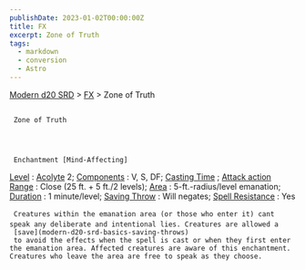```yaml
---
publishDate: 2023-01-02T00:00:00Z
title: FX
excerpt: Zone of Truth
tags:
  - markdown
  - conversion
  - Astro
---
```


[Modern d20 SRD](/#modernD20) >
[FX](modern-d20-srd-fx-index) > Zone of Truth

##

     Zone of Truth




     Enchantment [Mind-Affecting]

[Level](modern-d20-srd-fx-level)
:
[Acolyte](modern-d20-srd-classes-advanced-acolyte)
2;
[Components](modern-d20-srd-fx-components)
: V, S, DF;
[Casting Time](modern-d20-srd-fx-casting-time)
;
[Attack action](modern-d20-srd-combat-attack-actions)
[Range](modern-d20-srd-fx-range)
: Close (25 ft. + 5 ft./2 levels);
[Area](modern-d20-srd-fx-area)
: 5-ft.-radius/level emanation;
[Duration](modern-d20-srd-fx-duration)
: 1 minute/level;
[Saving Throw](modern-d20-srd-basics-saving-throws)
: Will negates;
[Spell Resistance](modern-d20-srd-special-abilities-spell-resistance)
: Yes

     Creatures within the emanation area (or those who enter it) cant speak any deliberate and intentional lies. Creatures are allowed a
     [save](modern-d20-srd-basics-saving-throws)
     to avoid the effects when the spell is cast or when they first enter the emanation area. Affected creatures are aware of this enchantment. Creatures who leave the area are free to speak as they choose.
